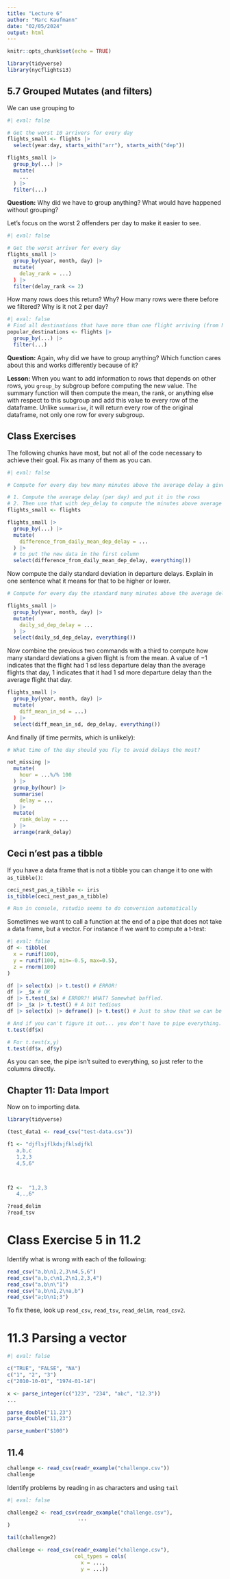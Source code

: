 ```yaml
---
title: "Lecture 6"
author: "Marc Kaufmann"
date: "02/05/2024"
output: html
---
```


```r
knitr::opts_chunk$set(echo = TRUE)

library(tidyverse)
library(nycflights13)
```

## 5.7 Grouped Mutates (and filters)

We can use grouping to 

```r
#| eval: false

# Get the worst 10 arrivers for every day
flights_small <- flights |>
  select(year:day, starts_with("arr"), starts_with("dep"))

flights_small |>
  group_by(...) |>
  mutate(
    ...
  ) |>
  filter(...)
```

**Question:** Why did we have to group anything? What would have happened without grouping? 

Let's focus on the worst 2 offenders per day to make it easier to see.

```r
#| eval: false

# Get the worst arriver for every day
flights_small |>
  group_by(year, month, day) |>
  mutate(
    delay_rank = ...)
  ) |>
  filter(delay_rank <= 2)
```

How many rows does this return? Why? How many rows were there before we filtered? Why is it not 2 per day?

```r
#| eval: false
# Find all destinations that have more than one flight arriving (from NY) every day on average.
popular_destinations <- flights |>
  group_by(...) |>
  filter(...)
```

**Question:** Again, why did we have to group anything? Which function cares about this and works differently because of it?

**Lesson:** When you want to add information to rows that depends on other rows, you `group_by` subgroup before computing the new value. The summary function will then compute the mean, the rank, or anything else with respect to this subgroup and add this value to every row of the dataframe. Unlike `summarise`, it will return every row of the original dataframe, not only one row for every subgroup.


## Class Exercises

The following chunks have most, but not all of the code necessary to achieve their goal. Fix as many of them as you can. 

```r
#| eval: false

# Compute for every day how many minutes above the average delay a given flight is.

# 1. Compute the average delay (per day) and put it in the rows
# 2. Then use that with dep_delay to compute the minutes above average
flights_small <- flights

flights_small |>
  group_by(...) |>
  mutate(
    difference_from_daily_mean_dep_delay = ...
  ) |>
  # to put the new data in the first column
  select(difference_from_daily_mean_dep_delay, everything()) 
```

Now compute the daily standard deviation in departure delays. Explain in one sentence what it means for that to be higher or lower.

```r
# Compute for every day the standard many minutes above the average delay a given flight is. ## GREAT COMMENT!

flights_small |>
  group_by(year, month, day) |>
  mutate(
    daily_sd_dep_delay = ...
  ) |>
  select(daily_sd_dep_delay, everything())
```

Now combine the previous two commands with a third to compute how many standard deviations a given flight is from the mean. A value of $-1$ indicates that the flight had 1 sd less departure delay than the average flights that day, $1$ indicates that it had 1 sd more departure delay than the average flight that day.
  
```r

flights_small |>
  group_by(year, month, day) |>
  mutate(
    diff_mean_in_sd = ...)
  ) |>
  select(diff_mean_in_sd, dep_delay, everything())
```
    
And finally (if time permits, which is unlikely):

```r
# What time of the day should you fly to avoid delays the most?

not_missing |>
  mutate(
    hour = ...%/% 100
  ) |>
  group_by(hour) |>
  summarise(
    delay = ...
  ) |>
  mutate(
    rank_delay = ...
  ) |>
  arrange(rank_delay)
```

## Ceci n'est pas a tibble

If you have a data frame that is not a tibble you can change it to one with `as_tibble()`:

```r
ceci_nest_pas_a_tibble <- iris
is_tibble(ceci_nest_pas_a_tibble)

# Run in console, rstudio seems to do conversion automatically

```

Sometimes we want to call a function at the end of a pipe that does not take a data frame, but a vector. For instance if we want to compute a t-test:

```r
#| eval: false
df <- tibble(
  x = runif(100),
  y = runif(100, min=-0.5, max=0.5),
  z = rnorm(100)
)

df |> select(x) |> t.test() # ERROR!
df |> _$x # OK
df |> t.test(_$x) # ERROR?! WHAT? Somewhat baffled.
df |> _$x |> t.test() # A bit tedious
df |> select(x) |> deframe() |> t.test() # Just to show that we can be even more tedious

# And if you can't figure it out... you don't have to pipe everything. 
t.test(df$x)

# For t.test(x,y)
t.test(df$x, df$y)
```

As you can see, the pipe isn't suited to everything, so just refer to the columns directly.

## Chapter 11: Data Import

Now on to importing data.

```r
library(tidyverse)

(test_data1 <- read_csv("test-data.csv"))

f1 <- "djflsjflkdsjfklsdjfkl
   a,b,c
   1,2,3
   4,5,6"



f2 <-  "1,2,3
   4,.,6"

?read_delim
?read_tsv
```

# Class Exercise 5 in 11.2

Identify what is wrong with each of the following:

```r
read_csv("a,b\n1,2,3\n4,5,6")
read_csv("a,b,c\n1,2\n1,2,3,4")
read_csv("a,b\n\"1")
read_csv("a,b\n1,2\na,b")
read_csv("a;b\n1;3")
```

To fix these, look up `read_csv`, `read_tsv`, `read_delim`, `read_csv2`.

# 11.3 Parsing a vector

```r
#| eval: false

c("TRUE", "FALSE", "NA")
c("1", "2", "3")
c("2010-10-01", "1974-01-14")

x <- parse_integer(c("123", "234", "abc", "12.3"))
...

parse_double("11.23")
parse_double("11,23")

parse_number("$100")
```

## 11.4


```r
challenge <- read_csv(readr_example("challenge.csv"))
challenge
```

Identify problems by reading in as characters and using `tail`

```r
#| eval: false

challenge2 <- read_csv(readr_example("challenge.csv"), 
                       ...
)

tail(challenge2)

challenge <- read_csv(readr_example("challenge.csv"),
                      col_types = cols(
                        x = ...,
                        y = ...))

```


